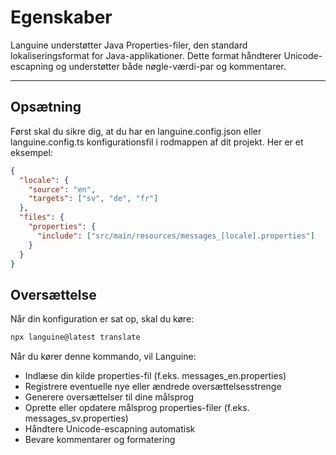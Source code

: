 # Egenskaber

Languine understøtter Java Properties-filer, den standard lokaliseringsformat for Java-applikationer. Dette format håndterer Unicode-escapning og understøtter både nøgle-værdi-par og kommentarer.

---

## Opsætning

Først skal du sikre dig, at du har en languine.config.json eller languine.config.ts konfigurationsfil i rodmappen af dit projekt. Her er et eksempel:

```json
{
  "locale": {
    "source": "en",
    "targets": ["sv", "de", "fr"]
  },
  "files": {
    "properties": {
      "include": ["src/main/resources/messages_[locale].properties"]
    }
  }
}
```

## Oversættelse

Når din konfiguration er sat op, skal du køre:

```bash
npx languine@latest translate
```

Når du kører denne kommando, vil Languine:

- Indlæse din kilde properties-fil (f.eks. messages_en.properties)
- Registrere eventuelle nye eller ændrede oversættelsesstrenge
- Generere oversættelser til dine målsprog
- Oprette eller opdatere målsprog properties-filer (f.eks. messages_sv.properties)
- Håndtere Unicode-escapning automatisk
- Bevare kommentarer og formatering
